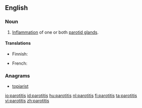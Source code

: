 ==English==

===Noun===
{{en-noun|parotitides}} 
{{wikipedia}}

# {{context|pathology}} [[inflammation|Inflammation]] of one or both [[parotid gland]]s.

====Translations====
{{trans-top|inflammation of parotid gland}}
* Finnish: {{t-|fi|parotiitti}}
{{trans-mid}}
* French: {{t+|fr|parotidite|f}}
{{trans-bottom}}

===Anagrams===
* [[topiarist#English|topiarist]]

[[io:parotitis]]
[[id:parotitis]]
[[hu:parotitis]]
[[nl:parotitis]]
[[fi:parotitis]]
[[ta:parotitis]]
[[vi:parotitis]]
[[zh:parotitis]]